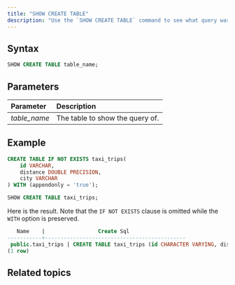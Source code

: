 ```yaml
---
title: "SHOW CREATE TABLE"
description: "Use the `SHOW CREATE TABLE` command to see what query was used to create the specified table."
---
```


## Syntax

```sql
SHOW CREATE TABLE table_name;
```

## Parameters

| Parameter     | Description                     |
| :------------ | :------------------------------ |
| _table\_name_ | The table to show the query of. |

## Example
```sql
CREATE TABLE IF NOT EXISTS taxi_trips(
    id VARCHAR,
    distance DOUBLE PRECISION,
    city VARCHAR
) WITH (appendonly = 'true');

SHOW CREATE TABLE taxi_trips;
```

Here is the result. Note that the `IF NOT EXISTS` clause is omitted while the `WITH` option is preserved.

```sql
   Name    |                 Create Sql
-----------+---------------------------------------------
 public.taxi_trips | CREATE TABLE taxi_trips (id CHARACTER VARYING, distance DOUBLE, city CHARACTER VARYING) WITH (appendonly = 'true')
(1 row)
```

## Related topics

<CardGroup>
  <Card
    title="SHOW CREATE MATERIALIZED VIEW"
    icon="eye"
    iconType="solid"
    href="/sql/commands/sql-show-create-mv"
  />

  <Card
    title="SHOW CREATE VIEW"
    icon="eye"
    iconType="solid"
    href="/sql/commands/sql-show-create-view"
  />

</CardGroup>
